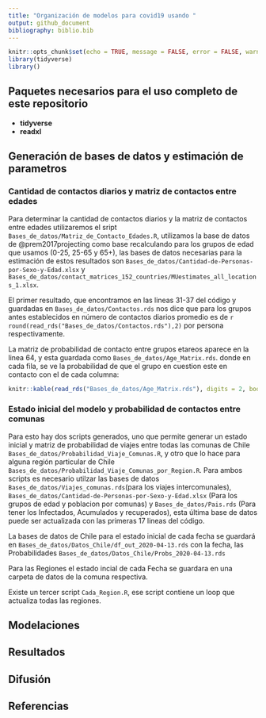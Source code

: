 ```yaml
---
title: "Organización de modelos para covid19 usando "
output: github_document
bibliography: biblio.bib
---
```


```r
knitr::opts_chunk$set(echo = TRUE, message = FALSE, error = FALSE, warning = FALSE)
library(tidyverse)
library()
```

## Paquetes necesarios para el uso completo de este repositorio

* **tidyverse**
* **readxl**

## Generación de bases de datos y estimación de parametros

### Cantidad de contactos diarios y matriz de contactos entre edades 

Para determinar la cantidad de contactos diarios y la matriz de contactos entre edades utilizaremos el sript `Bases_de_datos/Matriz_de_Contacto_Edades.R`, utilizamos la base de datos de @prem2017projecting como base recalculando para los grupos de edad que usamos (0-25, 25-65 y 65+), las bases de datos necesarias para la estimación de estos resultados son `Bases_de_datos/Cantidad-de-Personas-por-Sexo-y-Edad.xlsx` y `Bases_de_datos/contact_matrices_152_countries/MUestimates_all_locations_1.xlsx`.

El primer resultado, que encontramos en las lineas 31-37 del código y guardadas en `Bases_de_datos/Contactos.rds` nos dice que para los grupos antes establecidos en número de contactos diarios promedio es de `r round(read_rds("Bases_de_datos/Contactos.rds"),2)` por persona respectivamente.

La matriz de probabilidad de contacto entre grupos etareos aparece en la linea 64, y esta guardada como `Bases_de_datos/Age_Matrix.rds`. donde en cada fila, se ve la probabilidad de que el grupo en cuestion este en contacto con el de cada columna:


```r
knitr::kable(read_rds("Bases_de_datos/Age_Matrix.rds"), digits = 2, booktabs = T)
```

### Estado inicial del modelo y probabilidad de contactos entre comunas

Para esto hay dos scripts generados, uno que permite generar un estado inicial  y matriz de probabilidad de viajes entre todas las comunas de Chile `Bases_de_datos/Probabilidad_Viaje_Comunas.R`, y otro que lo hace para alguna región particular de Chile `Bases_de_datos/Probabilidad_Viaje_Comunas_por_Region.R`. Para ambos scripts es necesario utilzar las bases de datos `Bases_de_datos/Viajes_comunas.rds`(para los viajes intercomunales), `Bases_de_datos/Cantidad-de-Personas-por-Sexo-y-Edad.xlsx` (Para los grupos de edad y poblacion por comunas) y `Bases_de_datos/Pais.rds` (Para tener los Infectados, Acumulados y recuperados), esta última base de datos puede ser actualizada con las primeras 17 lineas del código.

La bases de datos de Chile para el estado inicial de cada fecha se guardará en `Bases_de_datos/Datos_Chile/df_out_2020-04-13.rds` con la fecha, las Probabilidades `Bases_de_datos/Datos_Chile/Probs_2020-04-13.rds`

Para las Regiones el estado incial de cada Fecha se guardara en una carpeta de datos de la comuna respectiva.

Existe un tercer script `Cada_Region.R`, ese script contiene un loop que actualiza todas las regiones.

## Modelaciones


## Resultados


## Difusión


## Referencias